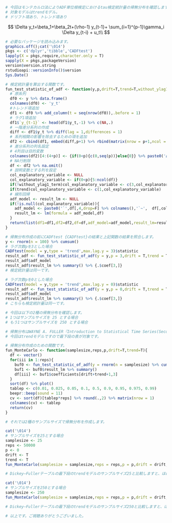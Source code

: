 ```{r}
# 今回はモンテカルロ法によりADF単位根検定におけるtau検定統計量の帰無分布を確認します。
# 対象モデルはtrendモデル。
# ドリフト項あり、トレンド項あり
```

$$
\Delta y_t=\beta_1+\beta_2t+(\rho-1) y_{t-1}+ \sum_{i=1}^{p-1}\gamma_i \Delta y_{t-i} + u_t\\
$$

```{r}
# 必要なパッケージを読み込みます。
graphics.off();cat('\014')
pkgs <- c('dplyr','tibble','CADFtest')
lapply(X = pkgs,require,character.only = T)
sapply(X = pkgs,packageVersion)
version$version.string
rstudioapi::versionInfo()$version
Sys.Date()
```

```{r}
# 検定統計量を算出する関数です。
fun_test_statistic_of_adf <- function(y,p,drift=T,trend=T,without_ylag1_term=F){
  # 原系列
  df0 <- y %>% data.frame()
  colnames(df0) <- 'y_t'
  #トレンド項追加
  df1 <- df0 %>% add_column(t = seq(nrow(df0)),.before = 1)
  # ラグ1項追加
  df1$`y_{t-1}` <- head(df1$y_t,-1) %>% c(NA,.)
  # 一階差分系列の作成
  diff <- df1$y_t %>% diff(lag = 1,differences = 1)
  # 系列相関の影響を除去するための項を追加
  df2 <- cbind(df1, embed(diff,p+1) %>% rbind(matrix(nrow = p+1,ncol = p+1),.))
  # 差分系列の列名設定
  # 4列目は目的変数
  colnames(df2)[4:(4+p)] <- {if(0<p){c(0,seq(p))}else{0}} %>% paste0('Δy_{t-',.,'}')
  # NA行削除
  df <- df2 %>% na.omit()
  # 説明変数とする列を設定
  col_explanatory_variable <- NULL
  col_explanatory_variable <- if(0<p){5:ncol(df)}
  if(!without_ylag1_term)col_explanatory_variable <- c(3,col_explanatory_variable)
  if(trend)col_explanatory_variable <- c(1,col_explanatory_variable)
  # 線形回帰
  adf_model <- result_lm <- NULL
  if(!is.null(col_explanatory_variable)){
    adf_model <- paste0('`',df[,4,drop=F] %>% colnames(),'`~',  df[,col_explanatory_variable] %>% colnames() %>% paste0('`',.,'`',collapse = '+'),ifelse(drift,'+1','+0')) %>% eval()
    result_lm <- lm(formula = adf_model,df)
  }
  return(list(df1=df1,df2=df2,df=df,adf_model=adf_model,result_lm=result_lm,col_explanatory_variable=col_explanatory_variable))
}
```

```{r}
# 帰無分布作成の前にCADFtest {CADFtest}の結果と上記関数の結果を照合します。
y <- rnorm(n = 100) %>% cumsum()
# ラグ次数pを3とした場合
CADFtest(model = y,type = 'trend',max.lag.y = 3)$statistic
result_adf <- fun_test_statistic_of_adf(y = y,p = 3,drift = T,trend = T,without_ylag1_term = F)
result_adf$adf_model
result_adf$result_lm %>% summary() %>% {.$coef[3,]}
# 検定統計量は同一です。

# ラグ次数pを0とした場合
CADFtest(model = y,type = 'trend',max.lag.y = 0)$statistic
result_adf <- fun_test_statistic_of_adf(y = y,p = 0,drift = T,trend = T,without_ylag1_term = F)
result_adf$adf_model
result_adf$result_lm %>% summary() %>% {.$coef[3,]}
# こちらも検定統計量は同一です。
```

```{r}
# 今回は以下の2種の帰無分布を確認します。
# 1つはサンプルサイズを 25 とする場合
# もう1つはサンプルサイズを 250 とする場合
```

```{r}
# 帰無分布はWAYNE A. FULLER『Introduction to Statistical Time Series(Second Edition)』の642ページの表(以降"Dickey–Fullerテーブル")と照合します。
# 今回はtrendモデルですので最下段の表が対象です。
```

```{r}
# 帰無分布作成のための関数です。
fun_MonteCarlo <- function(samplesize,reps,p,drift=T,trend=T){
  df <- vector()
  for(iii in 1:reps){
    buf0 <- fun_test_statistic_of_adf(y = rnorm(n = samplesize) %>% cumsum(),p = p,drift = drift,trend = trend)
    buf1 <- buf0$result_lm %>% summary()
    df[iii] <- buf1$coefficients[drift+trend+1,3]
  }
  sort(df) %>% plot()
  tablep <- c(0.01, 0.025, 0.05, 0.1, 0.5, 0.9, 0.95, 0.975, 0.99)
  beepr::beep(sound = 11)
  cv <- sort(df)[tablep*reps] %>% round(.,2) %>% matrix(nrow = 1)
  colnames(cv) <- tablep
  return(cv)
}
```

```{r}
# それでは2種のサンプルサイズで帰無分布を作成します。
```

```{r}
cat('\014')
# サンプルサイズを25とする場合
samplesize <- 25
reps <- 50000
p <- 0
drift <- T
trend <- T
fun_MonteCarlo(samplesize = samplesize,reps = reps,p = p,drift = drift,trend = trend)

# Dickey–Fullerテーブルの最下段のtrendモデルのサンプルサイズ25と比較しますと、ほぼ同一です。
```

```{r}
cat('\014')
# サンプルサイズを250とする場合
samplesize <- 250
fun_MonteCarlo(samplesize = samplesize,reps = reps,p = p,drift = drift,trend = trend)

# Dickey–Fullerテーブルの最下段のtrendモデルのサンプルサイズ250と比較しますと、ほぼ同一です。

# 以上です。ご視聴ありがとうございました。
```
